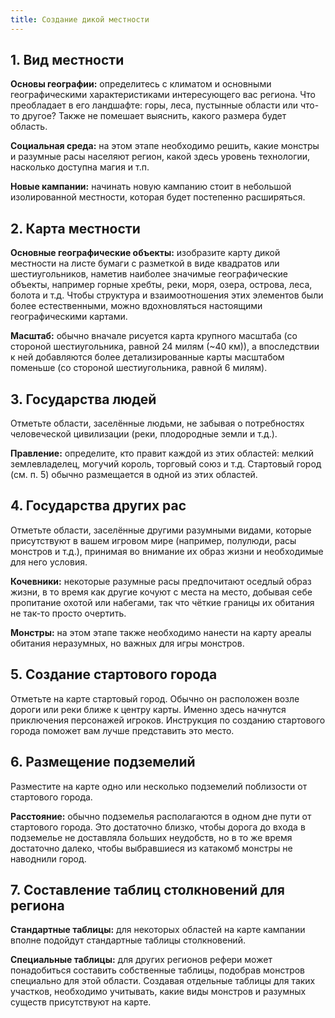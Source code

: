 ```yaml
---
title: Создание дикой местности
---
```



## 1. Вид местности

**Основы географии:** определитесь с климатом и основными географическими характеристиками интересующего вас региона. Что преобладает в его ландшафте: горы, леса, пустынные области или что-то другое? Также не помешает выяснить, какого размера будет область.

**Социальная среда:** на этом этапе необходимо решить, какие монстры и разумные расы населяют регион, какой здесь уровень технологии, насколько доступна магия и т.п.

**Новые кампании:** начинать новую кампанию стоит в небольшой изолированной местности, которая будет постепенно расширяться.

## 2. Карта местности

**Основные географические объекты:** изобразите карту дикой местности на листе бумаги с разметкой в виде квадратов или шестиугольников, наметив наиболее значимые географические объекты, например горные хребты, реки, моря, озера, острова, леса, болота и т.д. Чтобы структура и взаимоотношения этих элементов были более естественными, можно вдохновляться настоящими географическими картами.

**Масштаб:** обычно вначале рисуется карта крупного масштаба (со стороной шестиугольника, равной 24 милям (~40 км)), а впоследствии к ней добавляются более детализированные карты масштабом поменьше (со стороной шестиугольника, равной 6 милям).

## 3. Государства людей

Отметьте области, заселённые людьми, не забывая о потребностях человеческой цивилизации (реки, плодородные земли и т.д.).

**Правление:** определите, кто правит каждой из этих областей: мелкий землевладелец, могучий король, торговый союз и т.д.
Стартовый город (см. п. 5) обычно размещается в одной из этих областей.

## 4. Государства других рас

Отметьте области, заселённые другими разумными видами, которые присутствуют в вашем игровом мире (например, полулюди, расы монстров и т.д.), принимая во внимание их образ жизни и необходимые для него условия.

**Кочевники:** некоторые разумные расы предпочитают оседлый образ жизни, в то время как другие кочуют с места на место, добывая себе пропитание охотой или набегами, так что чёткие границы их обитания не так-то просто очертить.

**Монстры:** на этом этапе также необходимо нанести на карту ареалы обитания неразумных, но важных для игры монстров.

## 5. Создание стартового города

Отметьте на карте стартовый город. Обычно он расположен возле дороги или реки ближе к центру карты. Именно здесь начнутся приключения персонажей игроков. Инструкция по созданию стартового города поможет вам лучше представить это место.

<LinkCard
  title="Создание стартового города"
  href="/adventures/running-adventures/designing-a-base-town"
/>

## 6. Размещение подземелий

Разместите на карте одно или несколько подземелий поблизости от стартового города.

<LinkCard
  title="Создание подземелий"
  href="/adventures/running-adventures/designing-a-dungeon"
/>

**Расстояние:** обычно подземелья располагаются в одном дне пути от стартового города. Это достаточно близко, чтобы дорога до входа в подземелье не доставляла больших неудобств, но в то же время достаточно далеко, чтобы выбравшиеся из катакомб монстры не наводнили город.

## 7. Составление таблиц столкновений для региона

**Стандартные таблицы:** для некоторых областей на карте кампании вполне подойдут стандартные таблицы столкновений.

<LinkCard
  title="Cтолкновения в дикой местности"
  href="/monsters/encounter-tables/wilderness"
/>

**Специальные таблицы:** для других регионов рефери может понадобиться составить собственные таблицы, подобрав монстров специально для этой области. Создавая отдельные таблицы для таких участков, необходимо учитывать, какие виды монстров и разумных существ присутствуют на карте.
